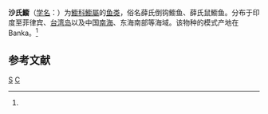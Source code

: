 {{Speciesbox 
| taxon = Callionymus schaapi
| authority = Bleeker, 1852<ref name='id8111'>{{cite web| url =http://www.bioinfo.cn/db05/BjdwSpecies.php?action=view&id=8111| title =沙氏䲗| work =中国动物物种编目数据库| publisher =中国科学院微生物研究所| author =中国科学院动物研究所| accessdate =2009-04-16| archive-date =2016-03-05| archive-url =https://web.archive.org/web/20160305022922/http://www.bioinfo.cn/db05/BjdwSpecies.php?action=view&id=8111| dead-url =yes}}</ref>
}}

'''沙氏䲗'''（[[学名|学名]]：{{lang|la|''Callionymus schaapi''}}）为[[䲗科|䲗科]][[䲗屬|䲗屬]]的[[鱼类|鱼类]]，俗名薛氏倒钩䲗鱼、薛氏鼠䲗鱼。分布于印度至菲律宾、[[台湾岛|台湾岛]]以及中国[[南海|南海]]、东海南部等海域。该物种的模式产地在Banka。<ref name='id8111'/>

== 参考文献 ==
{{reflist}}

{{Taxonbar|from=Q2221574}}

[[Category:䲗屬|S]]
[[Category:1852年描述的魚類|C]]
{{animal-stub}}